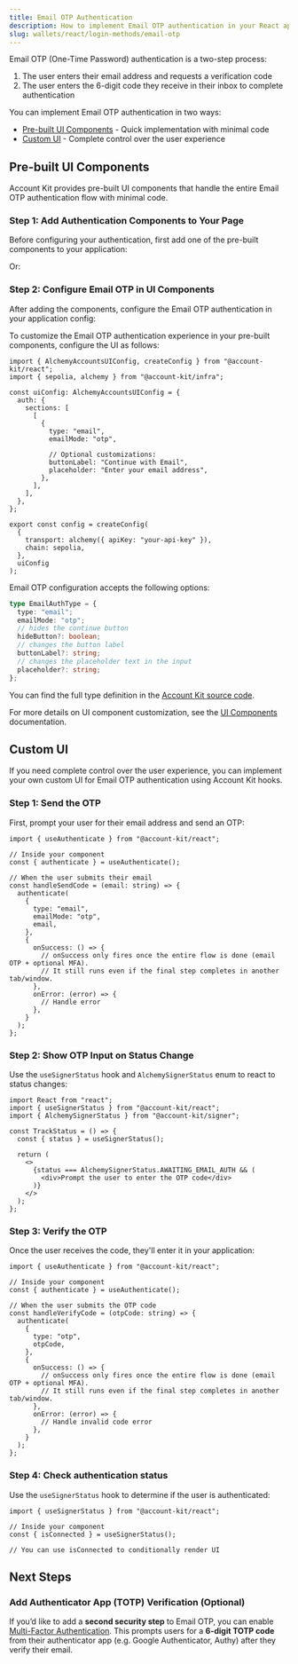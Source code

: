 ```yaml
---
title: Email OTP Authentication
description: How to implement Email OTP authentication in your React app
slug: wallets/react/login-methods/email-otp
---
```


Email OTP (One-Time Password) authentication is a two-step process:

1. The user enters their email address and requests a verification code
2. The user enters the 6-digit code they receive in their inbox to complete authentication

You can implement Email OTP authentication in two ways:

- [Pre-built UI Components](#pre-built-ui-components) - Quick implementation with minimal code
- [Custom UI](#custom-ui) - Complete control over the user experience

## Pre-built UI Components

Account Kit provides pre-built UI components that handle the entire Email OTP authentication flow with minimal code.

### Step 1: Add Authentication Components to Your Page

Before configuring your authentication, first add one of the pre-built components to your application:

<Markdown src="../shared/modal-auth-example.mdx" />

Or:

<Markdown src="../shared/embedded-auth-example.mdx" />

### Step 2: Configure Email OTP in UI Components

After adding the components, configure the Email OTP authentication in your application config:

To customize the Email OTP authentication experience in your pre-built components, configure the UI as follows:

```tsx twoslash
import { AlchemyAccountsUIConfig, createConfig } from "@account-kit/react";
import { sepolia, alchemy } from "@account-kit/infra";

const uiConfig: AlchemyAccountsUIConfig = {
  auth: {
    sections: [
      [
        {
          type: "email",
          emailMode: "otp",

          // Optional customizations:
          buttonLabel: "Continue with Email",
          placeholder: "Enter your email address",
        },
      ],
    ],
  },
};

export const config = createConfig(
  {
    transport: alchemy({ apiKey: "your-api-key" }),
    chain: sepolia,
  },
  uiConfig
);
```

Email OTP configuration accepts the following options:

```ts twoslash
type EmailAuthType = {
  type: "email";
  emailMode: "otp";
  // hides the continue button
  hideButton?: boolean;
  // changes the button label
  buttonLabel?: string;
  // changes the placeholder text in the input
  placeholder?: string;
};
```

You can find the full type definition in the [Account Kit source code](https://github.com/alchemyplatform/aa-sdk/blob/main/account-kit/react/src/components/auth/types.ts).

For more details on UI component customization, see the [UI Components](/wallets/react/ui-components) documentation.

## Custom UI

If you need complete control over the user experience, you can implement your own custom UI for Email OTP authentication using Account Kit hooks.

### Step 1: Send the OTP

First, prompt your user for their email address and send an OTP:

```tsx twoslash
import { useAuthenticate } from "@account-kit/react";

// Inside your component
const { authenticate } = useAuthenticate();

// When the user submits their email
const handleSendCode = (email: string) => {
  authenticate(
    {
      type: "email",
      emailMode: "otp",
      email,
    },
    {
      onSuccess: () => {
        // onSuccess only fires once the entire flow is done (email OTP + optional MFA).
        // It still runs even if the final step completes in another tab/window.
      },
      onError: (error) => {
        // Handle error
      },
    }
  );
};
```

### Step 2: Show OTP Input on Status Change

Use the `useSignerStatus` hook and `AlchemySignerStatus` enum to react to status changes:

```tsx twoslash
import React from "react";
import { useSignerStatus } from "@account-kit/react";
import { AlchemySignerStatus } from "@account-kit/signer";

const TrackStatus = () => {
  const { status } = useSignerStatus();

  return (
    <>
      {status === AlchemySignerStatus.AWAITING_EMAIL_AUTH && (
        <div>Prompt the user to enter the OTP code</div>
      )}
    </>
  );
};
```

### Step 3: Verify the OTP

Once the user receives the code, they'll enter it in your application:

```tsx twoslash
import { useAuthenticate } from "@account-kit/react";

// Inside your component
const { authenticate } = useAuthenticate();

// When the user submits the OTP code
const handleVerifyCode = (otpCode: string) => {
  authenticate(
    {
      type: "otp",
      otpCode,
    },
    {
      onSuccess: () => {
        // onSuccess only fires once the entire flow is done (email OTP + optional MFA).
        // It still runs even if the final step completes in another tab/window.
      },
      onError: (error) => {
        // Handle invalid code error
      },
    }
  );
};
```

### Step 4: Check authentication status

Use the `useSignerStatus` hook to determine if the user is authenticated:

```tsx twoslash
import { useSignerStatus } from "@account-kit/react";

// Inside your component
const { isConnected } = useSignerStatus();

// You can use isConnected to conditionally render UI
```

## Next Steps

### Add Authenticator App (TOTP) Verification (Optional)

If you’d like to add a **second security step** to Email OTP, you can enable [Multi-Factor Authentication](/wallets/react/mfa/setup-mfa). This prompts users for a **6-digit TOTP code** from their authenticator app (e.g. Google Authenticator, Authy) after they verify their email.
